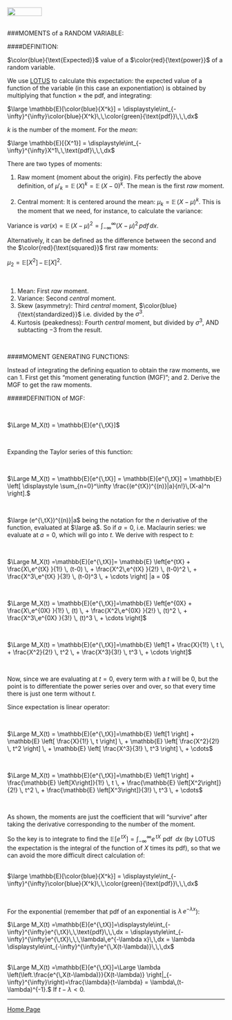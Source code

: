 <br>
<a href="http://rinterested.github.io/statistics/index.html">
<img HEIGHT="20" WIDTH="80" src="https://cloud.githubusercontent.com/assets/9312897/10556783/a27a26fa-745c-11e5-9b1a-2d5bd737387a.PNG"></a>
<br><br>

###MOMENTS of a RANDOM VARIABLE:
<br>

####DEFINITION:

$\color{blue}{\text{Expected}}$ value of a $\color{red}{\text{power}}$ of a random variable.

We use [LOTUS](https://en.wikipedia.org/wiki/Law_of_the_unconscious_statistician) to calculate this expectation: the expected value of a function of the variable (in this case an exponentiation) is obtained by multiplying that function $\times$ the pdf, and integrating:

$\large \mathbb{E}[\color{blue}{X^k}] = \displaystyle\int_{-\infty}^{\infty}\color{blue}{X^k}\,\,\color{green}{\text{pdf}}\,\,\,dx$

$k$ is the number of the moment. For the *mean*:

$\large \mathbb{E}[{X^1}] = \displaystyle\int_{-\infty}^{\infty}X^1\,\,\text{pdf}\,\,\,dx$

There are two types of moments:

1. Raw moment (moment about the origin). Fits perfectly the above definition, of $\mu'_k=\mathbb{E}\,(X)^k= \mathbb{E}\,(X-0)^k$. The mean is the first *raw* moment.

2. Central moment: It is centered around the mean: $\mu_k=\mathbb{E}\,(X-\mu)^k$. This is the moment that we need, for instance, to calculate the variance:

Variance is $var(x) = \mathbb{E}\,(X-\mu)^2 = \displaystyle\int_{-\infty}^{\infty} (X-\mu)^2 \,pdf\,dx$.

Alternatively, it can be defined as the difference between the second and the $\color{red}{\text{squared}}$ first raw moments:

$\mu_2= \mathbb{E}[X^2]\,-\,\mathbb{E}[X]^2.$

<br>

1. Mean: First *raw* moment.
2. Variance: Second *central* moment.
3. Skew (asymmetry): Third *central* moment, $\color{blue}{\text{standardized}}$ i.e. divided by the $\sigma^3$.
4. Kurtosis (peakedness): Fourth *central* moment, but divided by $\sigma^3$, AND subtacting $-3$ from the result.

<br>

####MOMENT GENERATING FUNCTIONS:

Instead of integrating the defining equation to obtain the raw moments, we can 1. First get this "moment generating function (MGF)"; and 2. Derive the MGF to get the raw moments.

#####DEFINITION of MGF:

<br>

$\Large M_X(t) = \mathbb{E}[e^{\,tX}]$

<br>

Expanding the Taylor series of this function:

<br>

$\Large M_X(t) = \mathbb{E}[e^{\,tX}] = \mathbb{E}[e^{\,tX}] = \mathbb{E} \left[ \displaystyle \sum_{n=0}^\infty \frac{(e^{tX})^{(n)}|a}{n!}\,(X-a)^n \right].$

<br>

$\large (e^{\,tX})^{(n)}|a$ being the notation for the $n$ derivative of the function, evaluated at $\large a$. So if $a = 0$, i.e.  Maclaurin series: we evaluate at $a = 0$, which will go into $t$. We derive with respect to $t$:


<br>

$\Large M_X(t) =\mathbb{E}[e^{\,tX}]= \mathbb{E} \left[e^{tX} + \frac{X\,e^{tX} }{1!} \, (t-0) \, + \frac{X^2\,e^{tX} }{2!} \, (t-0)^2 \, + \frac{X^3\,e^{tX} }{3!} \, (t-0)^3 \, + \cdots \right] |a = 0$

<br>

$\Large M_X(t) = \mathbb{E}[e^{\,tX}]=\mathbb{E} \left[e^{0X} + \frac{X\,e^{0X} }{1!} \, (t) \, + \frac{X^2\,e^{0X} }{2!} \, (t)^2 \, + \frac{X^3\,e^{0X} }{3!} \, (t)^3 \, + \cdots \right]$

<br>

$\Large M_X(t) = \mathbb{E}[e^{\,tX}]=\mathbb{E} \left[1 + \frac{X}{1!} \, t \, + \frac{X^2}{2!} \, t^2 \, + \frac{X^3}{3!} \, t^3 \, + \cdots \right]$

<br>

Now, since we are evaluating at $t=0$, every term with a $t$ will be $0$, but the point is to differentiate the power series over and over, so that every time there is just one term without $t$.

Since expectation is linear operator:

<br>

$\Large M_X(t) = \mathbb{E}[e^{\,tX}]=\mathbb{E} \left[1 \right] + \mathbb{E} \left[ \frac{X}{1!} \, t \right] \, + \mathbb{E} \left[ \frac{X^2}{2!} \, t^2 \right] \, + \mathbb{E} \left[ \frac{X^3}{3!} \, t^3 \right] \, + \cdots$

<br>

$\Large M_X(t) = \mathbb{E}[e^{\,tX}]=\mathbb{E} \left[1 \right] +  \frac{\mathbb{E} \left[X\right]}{1!} \, t  \, +  \frac{\mathbb{E} \left[X^2\right]}{2!} \, t^2  \, +  \frac{\mathbb{E} \left[X^3\right]}{3!} \, t^3 \, + \cdots$

<br>

As shown, the moments are just the coefficient that will "survive" after taking the derivative corresponding to the number of the moment.

So the key is to integrate to find the $\mathbb{E}[e^{\,tX}]=\displaystyle\int_{-\infty}^{\infty}e^{\,tX}\,\,\text{pdf}\,\,\,dx$ (by LOTUS the expectation is the integral of the function of $X$ times its pdf), so that we can avoid the more difficult direct calculation of:

<br>
$\large \mathbb{E}[\color{blue}{X^k}] = \displaystyle\int_{-\infty}^{\infty}\color{blue}{X^k}\,\,\color{green}{\text{pdf}}\,\,\,dx$

<br>

For the exponential (remember that pdf of an exponential is $\lambda\,e^{-\lambda x}$):

$\Large M_X(t) =\mathbb{E}[e^{\,tX}]=\displaystyle\int_{-\infty}^{\infty}e^{\,tX}\,\,\text{pdf}\,\,\,dx = \displaystyle\int_{-\infty}^{\infty}e^{\,tX}\,\,\,\lambda\,e^{-\lambda x}\,\,dx = \lambda \displaystyle\int_{-\infty}^{\infty}e^{\,X(t-\lambda)}\,\,\,dx$

<br>
$\Large M_X(t) =\mathbb{E}[e^{\,tX}]=\Large \lambda \left(\left.\frac{e^{\,X(t-\lambda)}}{X(t-\lambda)} \right|_{-\infty}^{\infty}\right)=\frac{\lambda}{t-\lambda} = \lambda\,(t-\lambda)^{-1}.$ If $t- \lambda<0.$
<br>

---

<a href="http://rinterested.github.io/statistics/index.html">Home Page</a>
